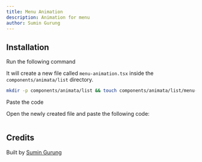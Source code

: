 ```yaml
---
title: Menu Animation
description: Animation for menu
author: Sumin Gurung
---
```


<ComponentPreview name="list-menu-animation--docs" />

## Installation

<Steps>
<Step>Run the following command</Step>

It will create a new file called `menu-animation.tsx` inside the `components/animata/list` directory.

```bash
mkdir -p components/animata/list && touch components/animata/list/menu-animation.tsx
```

<Step>Paste the code</Step>

Open the newly created file and paste the following code:

```jsx file=<rootDir>/animata/list/menu-animation.tsx

```

</Steps>

## Credits

Built by [Sumin Gurung](https://github.com/GrgSumin)
